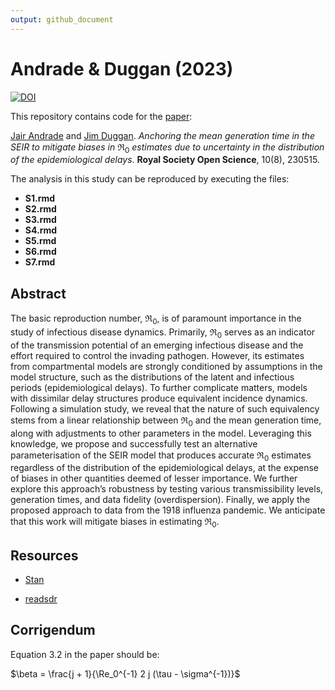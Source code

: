 ```yaml
---
output: github_document
---
```


# Andrade & Duggan (2023)

[![DOI](https://zenodo.org/badge/478744563.svg)](https://zenodo.org/badge/latestdoi/478744563)

This repository contains code for the [paper](https://doi.org/10.1098/rsos.230515):

[Jair Andrade](https://www.linkedin.com/in/jandraor/) and 
[Jim Duggan](https://ie.linkedin.com/in/jduggan). _Anchoring the mean generation time in the SEIR to mitigate biases in_ $\Re_0$ _estimates due to uncertainty in the distribution of the epidemiological delays_. **Royal Society Open Science**, 10(8), 230515.

The analysis in this study can be reproduced by executing the files:

* **S1.rmd**
* **S2.rmd**
* **S3.rmd**
* **S4.rmd**
* **S5.rmd**
* **S6.rmd**
* **S7.rmd**


## Abstract

The basic reproduction number, $\Re_0$, is of paramount importance in the study of infectious disease dynamics. Primarily, $\Re_0$ serves as an indicator of the transmission potential of an emerging infectious disease and the effort required to control the invading pathogen. However, its estimates from compartmental models are strongly conditioned by assumptions in the model structure, such as the distributions of the latent and infectious periods (epidemiological delays). To further complicate matters, models with dissimilar delay structures produce equivalent incidence dynamics. Following a simulation study, we reveal that the nature of such equivalency stems from a linear relationship between $\Re_0$ and the mean generation time, along with adjustments to other parameters in the model. Leveraging this knowledge, we propose and successfully test an alternative parameterisation of the SEIR model that produces accurate $\Re_0$ estimates regardless of the distribution of the epidemiological delays, at the expense of biases in other quantities deemed of lesser importance. We further explore this approach's robustness by testing various transmissibility levels, generation times, and data fidelity (overdispersion). Finally, we apply the proposed approach to data from the 1918 influenza pandemic. We anticipate that this work will mitigate biases in estimating $\Re_0$.

## Resources

* [Stan](https://mc-stan.org/)

* [readsdr](https://github.com/jandraor/readsdr)

## Corrigendum

Equation 3.2 in the paper should be:

$\beta = \frac{j + 1}{\Re_0^{-1} 2 j (\tau - \sigma^{-1})}$

